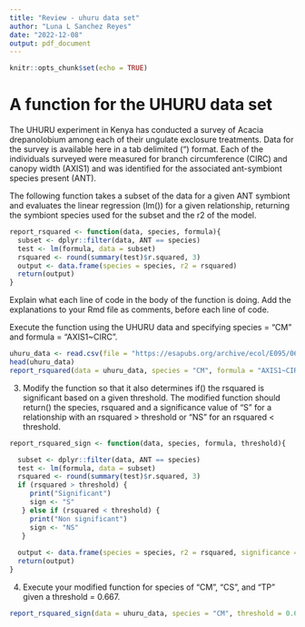 ```yaml
---
title: "Review - uhuru data set"
author: "Luna L Sanchez Reyes"
date: "2022-12-08"
output: pdf_document
---
```


```r
knitr::opts_chunk$set(echo = TRUE)
```


# A function for the UHURU data set

The UHURU experiment in Kenya has conducted a survey of Acacia drepanolobium among each of their ungulate exclosure treatments. Data for the survey is available here in a tab delimited ("\t") format. Each of the individuals surveyed were measured for branch circumference (CIRC) and canopy width (AXIS1) and was identified for the associated ant-symbiont species present (ANT).

The following function takes a subset of the data for a given ANT symbiont and evaluates the linear regression (lm()) for a given relationship, returning the symbiont species used for the subset and the r2 of the model.

```r
report_rsquared <- function(data, species, formula){
  subset <- dplyr::filter(data, ANT == species)
  test <- lm(formula, data = subset)
  rsquared <- round(summary(test)$r.squared, 3)
  output <- data.frame(species = species, r2 = rsquared)
  return(output)
}
```

Explain what each line of code in the body of the function is doing. Add the explanations to your Rmd file as comments, before each line of code.

Execute the function using the UHURU data and specifying species = "CM" and formula = "AXIS1~CIRC".
```r
uhuru_data <- read.csv(file = "https://esapubs.org/archive/ecol/E095/064/ACACIA_DREPANOLOBIUM_SURVEY.txt", sep = "\t")
head(uhuru_data)
report_rsquared(data = uhuru_data, species = "CM", formula = "AXIS1~CIRC")
```

3. Modify the function so that it also determines if() the rsquared is significant based on a given threshold. The modified function should return() the species, rsquared and a significance value of "S" for a relationship with an rsquared > threshold or "NS" for an rsquared < threshold.

```r
report_rsquared_sign <- function(data, species, formula, threshold){

  subset <- dplyr::filter(data, ANT == species)
  test <- lm(formula, data = subset)
  rsquared <- round(summary(test)$r.squared, 3)
  if (rsquared > threshold) {
     print("Significant")
     sign <- "S"
   } else if (rsquared < threshold) {
     print("Non significant")
     sign <- "NS"
   }  
 
  output <- data.frame(species = species, r2 = rsquared, significance = sign)
  return(output)
}
```

4. Execute your modified function for species of "CM", "CS", and "TP" given a threshold = 0.667.

```r
report_rsquared_sign(data = uhuru_data, species = "CM", threshold = 0.667, formula = "AXIS1~CIRC")
```


